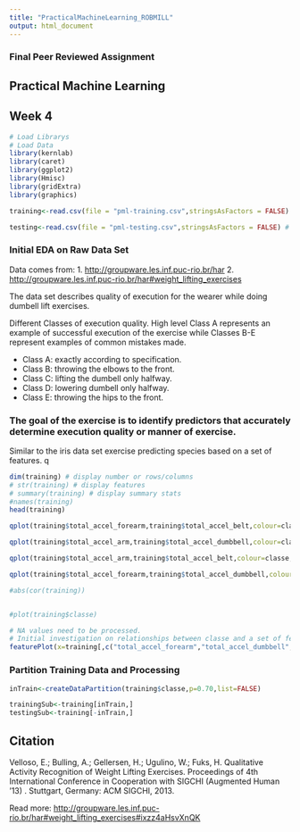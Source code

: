 ```yaml
---
title: "PracticalMachineLearning_ROBMILL"
output: html_document
---
```

### Final Peer Reviewed Assignment
## Practical Machine Learning
## Week 4

```r
# Load Librarys
# Load Data
library(kernlab)
library(caret)
library(ggplot2)
library(Hmisc)
library(gridExtra)
library(graphics)

training<-read.csv(file = "pml-training.csv",stringsAsFactors = FALSE) # Read training data

testing<-read.csv(file = "pml-testing.csv",stringsAsFactors = FALSE) # Read testing data
```

### Initial EDA on Raw Data Set
Data comes from: 
1.  <http://groupware.les.inf.puc-rio.br/har>
2.  <http://groupware.les.inf.puc-rio.br/har#weight_lifting_exercises>

The data set describes quality of execution for the wearer while doing dumbell lift exercises.  

Different Classes of execution quality.  High level Class A represents an example of successful execution of the exercise while Classes B-E represent examples of common mistakes made.  

* Class A: exactly according to specification.
* Class B: throwing the elbows to the front.
* Class C: lifting the dumbell only halfway.
* Class D: lowering dumbell only halfway.
* Class E: throwing the hips to the front.

### The goal of the exercise is to identify predictors that accurately determine execution quality or manner of exercise.

Similar to the iris data set exercise predicting species based on a set of features.  q
```r

dim(training) # display number or rows/columns
# str(training) # display features
# summary(training) # display summary stats
#names(training)
head(training)

qplot(training$total_accel_forearm,training$total_accel_belt,colour=classe,data=training)

qplot(training$total_accel_arm,training$total_accel_dumbbell,colour=classe,data=training)

qplot(training$total_accel_arm,training$total_accel_belt,colour=classe,data=training)

qplot(training$total_accel_forearm,training$total_accel_dumbbell,colour=classe,data=training)

#abs(cor(training))


#plot(training$classe)

# NA values need to be processed.  
# Initial investigation on relationships between classe and a set of features
featurePlot(x=training[,c("total_accel_forearm","total_accel_dumbbell","total_accel_belt","total_accel_arm")], y=training$classe, plot="pairs")
```


### Partition Training Data and Processing
```r

inTrain<-createDataPartition(training$classe,p=0.70,list=FALSE)

trainingSub<-training[inTrain,]
testingSub<-training[-inTrain,]


```

## Citation
Velloso, E.; Bulling, A.; Gellersen, H.; Ugulino, W.; Fuks, H. Qualitative Activity Recognition of Weight Lifting Exercises. Proceedings of 4th International Conference in Cooperation with SIGCHI (Augmented Human '13) . Stuttgart, Germany: ACM SIGCHI, 2013.

Read more: <http://groupware.les.inf.puc-rio.br/har#weight_lifting_exercises#ixzz4aHsvXnQK>